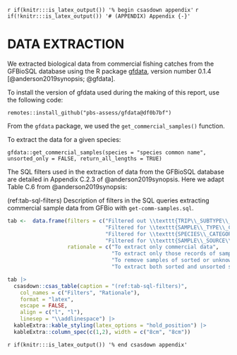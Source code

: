 <!-- The following code should appear at the beginning of the first appendix.
(if you have one)
After that, all subsequent sections will be turned into appendices. -->

`r if(knitr:::is_latex_output()) '% begin csasdown appendix'`
`r if(!knitr:::is_latex_output()) '# (APPENDIX) Appendix {-}'`

\clearpage

# DATA EXTRACTION {#app:data-extract}

We extracted biological data from commercial fishing catches from the GFBioSQL database using the R package [gfdata](https://github.com/pbs-assess/gfdata), version number 0.1.4 [@anderson2019synopsis; @gfdata].  

To install the version of gfdata used during the making of this report, use the following code:

`remotes::install_github("pbs-assess/gfdata@df0b7bf")`

From the `gfdata` package, we used the `get_commercial_samples()` function.

To extract the data for a given species:

`gfdata::get_commercial_samples(species = "species common name", unsorted_only = FALSE, return_all_lengths = TRUE)`

The SQL filters used in the extraction of data from the GFBioSQL database are detailed in Appendix C.2.3 of @anderson2019synopsis.
Here we adapt Table C.6 from @anderson2019synopsis:

(ref:tab-sql-filters) Description of filters in the SQL queries extracting commercial sample data from GFBio with `get-comm-samples.sql`.

```r
tab <-  data.frame(filters = c("Filtered out \\texttt{TRIP\\_SUBTYPE\\_CODE} \\texttt{2, 3} (research trips)",
                               "Filtered for \\texttt{SAMPLE\\_TYPE\\_CODE} \\texttt{1, 2, 6, 7, 8} (random or total)",
                               "Filtered for \\texttt{SPECIES\\_CATEGORY\\_CODE} \\texttt{0, 1, 3, 4, 5, 6}",
                               "Filtered for \\texttt{SAMPLE\\_SOURCE\\_CODE} \\texttt{NULL, 1, 2, 3}"),
                   rationale = c("To extract only commercial data",
                                 "To extract only those records of sample type 'random' or 'total'",
                                 "To remove samples of sorted or unknown criteria",
                                 "To extract both sorted and unsorted samples for later filtration for desired analysis (removed stomach contents samples)"))

tab |>
  csasdown::csas_table(caption = "(ref:tab-sql-filters)",
    col_names = c("Filters", "Rationale"),
    format = "latex",
    escape = FALSE,
    align = c("l", "l"),
    linesep = "\\addlinespace") |>
  kableExtra::kable_styling(latex_options = "hold_position") |>
  kableExtra::column_spec(c(1,2), width = c("8cm", "8cm"))
```

`r if(knitr:::is_latex_output()) '% end csasdown appendix'`
